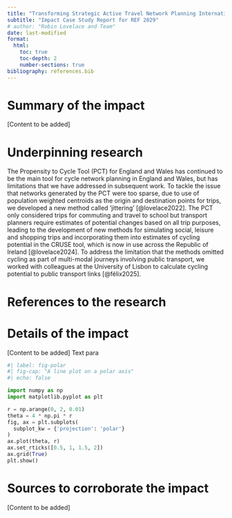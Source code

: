 ```yaml
---
title: "Transforming Strategic Active Travel Network Planning Internationally"
subtitle: "Impact Case Study Report for REF 2029"
# author: "Robin Lovelace and Team"
date: last-modified
format: 
  html:
    toc: true
    toc-depth: 2
    number-sections: true
bibliography: references.bib
---
```


# Summary of the impact

\[Content to be added\]

# Underpinning research

The Propensity to Cycle Tool (PCT) for England and Wales has continued to be the main tool for cycle network planning in England and Wales, but has limitations that we have addressed in subsequent work.
To tackle the issue that networks generated by the PCT were too sparse, due to use of population weighted centroids as the origin and destination points for trips, we developed a new method called 'jittering' [@lovelace2022].
The PCT only considered trips for commuting and travel to school but transport planners require estimates of potential changes based on all trip purposes, leading to the development of new methods for simulating social, leisure and shopping trips and incorporating them into estimates of cycling potential in the CRUSE tool, which is now in use across the Republic of Ireland [@lovelace2024].
To address the limitation that the methods omitted cycling as part of multi-modal journeys involving public transport, we worked with colleagues at the University of Lisbon to calculate cycling potential to public transport links [@félix2025].

# References to the research

::: {#refs}
:::

# Details of the impact

\[Content to be added\]
Text para

```python
#| label: fig-polar
#| fig-cap: "A line plot on a polar axis"
#| echo: false

import numpy as np
import matplotlib.pyplot as plt

r = np.arange(0, 2, 0.01)
theta = 4 * np.pi * r
fig, ax = plt.subplots(
  subplot_kw = {'projection': 'polar'} 
)
ax.plot(theta, r)
ax.set_rticks([0.5, 1, 1.5, 2])
ax.grid(True)
plt.show()
```


# Sources to corroborate the impact

\[Content to be added\]